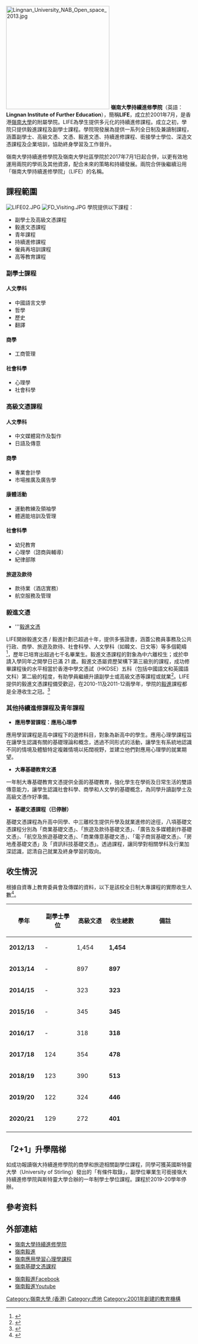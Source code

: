 {{copyedit|time=2019-11-12T13:22:22+00:00}}
{{onesource|time=2019-11-12T13:22:22+00:00}}
{{Infobox University|
|name            = 嶺南大學持續進修學院
|EnglishName = {{lang|en|Lingnan Institute of Further Education}}
|image           = [[File:LingnanLIFE_logo.svg|File:LingnanLIFE logo.svg]]
|motto           = 作育英才，服務社會<br />Education for Service
|established     = 2001年7月1日
|type            = 大學附屬學院
|chancellor    =
|president       =
|dean            = 吳志榮教授
|vice-president  =
|provost         =
|chairman_label  = 校董會主席
|chairman        = 葉成慶先生
|head_label      =
|head            =
|former_names    =
|colors          = {{color box|#FF0000}}{{color box|#808080}} 紅色與灰色 <ref>{{Cite web |url=http://www.ln.edu.hk/cht/info-about/history |title=嶺南大學：歷史和發展 |access-date=2018-05-13 |archive-date=2016-06-24 |archive-url=https://web.archive.org/web/20160624112624/http://www.ln.edu.hk/cht/info-about/history |dead-url=no }}</ref>
|location         = {{HKG}}[[新界|新界]][[屯門|屯門]][[青山公路|青山公路]]嶺南段8號
|area             = 
|faculty=
|staff=
|students        =
|undergraduate   =
|postgraduate   =
|campus = 郊區
|affiliations    =
|website         = https://life.ln.edu.hk/en/
|logo            =
}}
[[File:Lingnan_University_NAB_Open_space_2013.jpg|280px]]
'''嶺南大學持續進修學院'''（英語：'''Lingnan Institute of Further Education '''），簡稱'''LIFE'''，成立於2001年7月，是香港[[嶺南大學_(香港)|嶺南大學]]的附屬學院。LIFE為學生提供多元化的持續進修課程。成立之初，學院只提供毅進課程及副學士課程。學院現發展為提供一系列全日制及兼讀制課程，涵蓋副學士、高級文憑、文憑、毅進文憑、持續進修課程、銜接學士學位、深造文憑課程及企業培訓，協助終身學習及工作晉升。

嶺南大學持續進修學院及嶺南大學社區學院於2017年7月1日起合併，以更有效地運用兩院的學術及其他資源，配合未來的策略和持續發展。兩院合併後繼續沿用「嶺南大學持續進修學院」（LIFE）的名稱。

==課程範圍==
[[File:LIFE02.JPG|thumb]]
[[File:FD_Visiting.JPG|thumb]]
學院提供以下課程：
*副學士及高級文憑課程
*毅進文憑課程
*青年課程
*持續進修課程
*僱員再培訓課程
*高等教育課程

===副學士課程===
====人文學科====
*中國語言文學
*哲學
*歷史
*翻譯

====商學====
*工商管理

====社會科學====
*心理學
*社會科學

===高級文憑課程===
====人文學科====
*中文媒體寫作及製作
*日語及傳意

====商學====
*專業會計學
*市場推廣及廣告學

====康體活動====
*運動教練及領袖學
*體適能培訓及管理

====社會科學====
*幼兒教育
*心理學（諮商與輔導）
*紀律部隊

====旅遊及款待====
*款待業（酒店實務）
*航空服務及管理

===毅進文憑===
*'''[[毅進文憑|毅進文憑]]

LIFE開辦毅進文憑 / 毅進計劃已超過十年，提供多張證書，涵蓋公務員事務及公共行政、商學、旅遊及款待、社會科學、人文學科（如韓文、日文等）等多個範疇 <ref>{{Cite web |url=https://life.ln.edu.hk/tc/programme/post/29/34/ |title=嶺南大學持續進修學院：毅進文憑課程 |access-date=2019-11-12 |archive-date=2020-11-28 |archive-url=https://web.archive.org/web/20201128175033/https://life.ln.edu.hk/tc/programme/post/29/34/ |dead-url=no }}</ref>，歷年已培育出超過七千名畢業生。毅進文憑課程的對象為中六離校生；或於申請入學同年之開學日已滿 21 歲。毅進文憑屬資歷架構下第三級別的課程，成功修畢課程後的水平相當於香港中學文憑試（HKDSE）五科（包括中國語文和英國語文科）第二級的程度，有助學員繼續升讀副學士或高級文憑等課程或就業<ref>{{Cite web |url=https://www.yijin.edu.hk/tc_chi/introduction.html |title=毅進文憑課程 |access-date=2019-11-12 |archive-date=2019-11-12 |archive-url=https://web.archive.org/web/20191112135758/https://www.yijin.edu.hk/tc_chi/introduction.html |dead-url=no }}</ref>。LIFE提供的毅進文憑課程備受歡迎，在2010-11及2011-12兩學年，學院的[[毅進計劃|毅進]]課程都是全港收生之冠。<ref>{{cite news|url=http://source.takungpao.com/news/10/08/11/GW-1294702.htm|title=逾3千人報嶺大毅進課程|publisher=[[大公報|大公報]]|date=2010年8月11日|5=}}{{dead link|date=2017年12月 |bot=InternetArchiveBot |fix-attempted=yes }}</ref>

===其他持續進修課程及青年課程===
*'''應用學習課程：應用心理學'''

應用學習課程是高中課程下的選修科目，對象為新高中的學生。應用心理學課程旨在讓學生認識有關的基礎理論和概念，透過不同形式的活動，讓學生有系統地認識不同的情境及體驗特定複雜情境以拓闊視野，並建立他們對應用心理學的就業期望。

*'''大專基礎教育文憑'''

一年制大專基礎教育文憑提供全面的基礎教育，強化學生在學術及日常生活的雙語傳意能力，讓學生認識社會科學、商學和人文學的基礎概念，為同學升讀副學士及高級文憑作好凖備。

*'''基礎文憑課程（已停辦）'''

基礎文憑課程為升高中同學、中三離校生提供升學及就業進修的途徑，八項基礎文憑課程分別為「商業基礎文憑」、「旅遊及款待基礎文憑」、「廣告及多媒體創作基礎文憑」、「航空及旅遊基礎文憑」、「商業傳意基礎文憑」、「電子商貿基礎文憑」、「房地產基礎文憑」及「資訊科技基礎文憑」。透過課程，讓同學對相關學科及行業加深認識，認清自己就業及終身學習的取向。

== 收生情況 ==
根據自資專上教育委員會及傳媒的資料，以下是該校全日制大專課程的實際收生人數<ref name="cspe-advsearch">{{cite web |title=進階數據搜尋：實際收生 |publisher=自資專上教育委員會 |url=https://www.cspe.edu.hk/tc/customised-data-retrieval.page |accessdate=2021-12-14 |archive-date=2020-07-19 |archive-url=https://web.archive.org/web/20200719123804/https://www.cspe.edu.hk/tc/customised-data-retrieval.page }}</ref>。

{| class="wikitable" width="60%"
|- style="background:#97E1F8; color:black" align="center"
! style="width:15%" |'''學年'''
! style="width:15%" |'''副學士學位'''
! style="width:15%" |'''高級文憑'''
! style="width:15%" |'''收生總數'''
! style="width:25%" |'''備註'''
|-
| '''2012/13''' || -   || 1,454 || '''1,454''' || 
|-
| '''2013/14''' || -   || 897 || '''897''' || 
|-
| '''2014/15''' || -   || 323 || '''323''' ||
|-
| '''2015/16''' || -   || 345 || '''345''' || 
|-
| '''2016/17''' || -   || 318 || '''318''' || 
|-
| '''2017/18''' || 124 || 354 || '''478''' ||
|-
| '''2018/19''' || 123 || 390 || '''513''' || 
|-
| '''2019/20''' || 122 || 324 || '''446''' ||
|-
| '''2020/21''' || 129 || 272 || '''401''' || 
|-
|}

== 「2+1」升學階梯 ==
如成功報讀嶺大持續進修學院的商學和旅遊相關副學位課程，同學可獲英國斯特靈大學（University of Stirling）發出的「有條件取錄」，副學位畢業生可銜接嶺大持續進修學院與斯特靈大學合辦的一年制學士學位課程。課程於2019-20學年停辦。

== 參考资料 ==
{{reflist}}

==外部連結==
*[http://www.ln.edu.hk/life 嶺南大學持續進修學院] {{Wayback|url=http://www.ln.edu.hk/life |date=20120819175727 }}
*[http://ln.edu.hk/yijin  嶺南毅進] {{Wayback|url=http://ln.edu.hk/yijin |date=20120617171133 }}
*[http://ln.edu.hk/life/apl 嶺南應用學習心理學課程] {{Wayback|url=http://ln.edu.hk/life/apl |date=20120731064237 }}
*[http://ln.edu.hk/life/fd  嶺南基礎文憑課程]{{dead link|date=2017年12月 |bot=InternetArchiveBot |fix-attempted=yes }}

*[http://www.facebook.com/pages/Living-in-LIFE-%E5%B6%BA%E8%A8%98%E6%AF%85%E9%80%B2%E4%BB%94%E5%A5%B3%E7%9A%84%E5%AE%B6/337323330919  嶺南毅進Facebook]
*[http://www.youtube.com/lingnanpyj 嶺南毅進Youtube]

{{嶺南大學 (香港)}}
{{香港大專院校}}

[[Category:嶺南大學_(香港)|Category:嶺南大學 (香港)]]
[[Category:虎地|Category:虎地]]
[[Category:2001年創建的教育機構|Category:2001年創建的教育機構]]